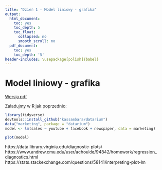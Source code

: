 ```yaml
---
title: "Dzień 1 - Model liniowy - grafika"
output:
  html_document:
    toc: yes
    toc_depth: 5
    toc_float:
      collapsed: no
      smooth_scroll: no
  pdf_document:
    toc: yes
    toc_depth: '5'
header-includes: \usepackage[polish]{babel}
---
```

<style type="text/css">
.title {
  display: none;
}

.table {
    width:70%;
}

#getting-started img {
  margin-right: 10px;
}

</style>



# Model liniowy - grafika

[Wersja pdf](modelliniowygrafika.pdf) 

Załadujmy w R jak poprzednio:

```r
library(tidyverse)
devtools::install_github("kassambara/datarium")
data("marketing", package = "datarium")
model <- lm(sales ~ youtube + facebook + newspaper, data = marketing)
```
```r

plot(model)
```

https://data.library.virginia.edu/diagnostic-plots/
https://www.andrew.cmu.edu/user/achoulde/94842/homework/regression_diagnostics.html
https://stats.stackexchange.com/questions/58141/interpreting-plot-lm
</div>

